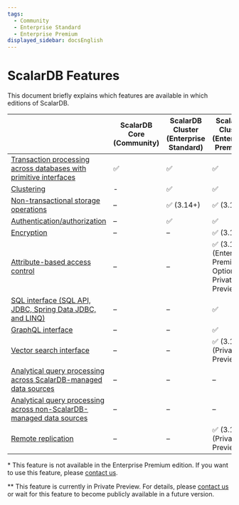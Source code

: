 ```yaml
---
tags:
  - Community
  - Enterprise Standard
  - Enterprise Premium
displayed_sidebar: docsEnglish
---
```


# ScalarDB Features

This document briefly explains which features are available in which editions of ScalarDB.

|                                                                                                                                     | ScalarDB Core (Community) | ScalarDB Cluster (Enterprise Standard) | ScalarDB Cluster (Enterprise Premium)                      | ScalarDB Analytics (Enterprise) |
|-------------------------------------------------------------------------------------------------------------------------------------|---------------------------|----------------------------------------|------------------------------------------------------------|---------------------------------|
| [Transaction processing across databases with primitive interfaces](getting-started-with-scalardb.mdx)                              | ✅                        | ✅                                     | ✅                                                         | –                               |
| [Clustering](scalardb-cluster/developer-guide-for-scalardb-cluster-with-java-api.mdx)                                               | -                         | ✅                                     | ✅                                                         | –                               |
| [Non-transactional storage operations](develop-run-non-transactional-operations-overview.mdx)                                       | –                         | ✅ (3.14+)                             | ✅ (3.14+)                                                 | –                               |
| [Authentication/authorization](scalardb-cluster/scalardb-auth-with-sql.mdx)                                                         | –                         | ✅                                     | ✅                                                         | –                               |
| [Encryption](scalardb-cluster/encrypt-data-at-rest.mdx)                                                                             | –                         | –                                      | ✅ (3.14+)                                                 | –                               |
| [Attribute-based access control](scalardb-cluster/authorize-with-abac.mdx)                                                          | –                         | –                                      | ✅ (3.15+) (Enterprise Premium Option*, Private Preview**) | –                               |
| [SQL interface (SQL API, JDBC, Spring Data JDBC, and LINQ)](scalardb-sql/index.mdx)                                                 | –                         | –                                      | ✅                                                         | –                               |
| [GraphQL interface](scalardb-graphql/index.mdx)                                                                                     | –                         | –                                      | ✅                                                         | –                               |
| [Vector search interface](scalardb-cluster/getting-started-with-vector-search.mdx)                                                  | –                         | –                                      | ✅ (3.15+) (Private Preview**)                             | –                               |
| [Analytical query processing across ScalarDB-managed data sources](scalardb-analytics/quickstart.mdx)     | –                         | –                                      | –                                                          | ✅ (3.14+)                      |
| [Analytical query processing across non-ScalarDB-managed data sources](scalardb-analytics/quickstart.mdx) | –                         | –                                      | –                                                          | ✅ (3.15+)                      |
| [Remote replication](scalardb-cluster/remote-replication.mdx)                                                                       | –                         | –                                      | ✅ (3.16+) (Private Preview**)                             | –                               |

\* This feature is not available in the Enterprise Premium edition. If you want to use this feature, please [contact us](https://www.scalar-labs.com/contact).

\*\* This feature is currently in Private Preview. For details, please [contact us](https://www.scalar-labs.com/contact) or wait for this feature to become publicly available in a future version.
